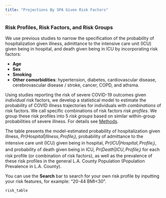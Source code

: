 ```yaml
---
title: "Projections By SPA Given Risk Factors"
---
```


### Risk Profiles, Risk Factors, and Risk Groups

We use previous studies to narrow the specification of the probability of hospitalization given illness, admittance to the intensive care unit (ICU) given being in hospital, and death given being in ICU by incorporating risk factors:

- **Age**
- **Sex**
- **Smoking**
- **Other comorbidities**: hypertension, diabetes, cardiovascular disease, cerebrovascular disease / stroke, cancer, COPD, and athsma.

Using studies reporting the risk of severe COVID-19 outcomes given *individual* risk factors, we develop a statistical model to estimate the probability of COVID illness trajectories for individuals with *combinations* of risk factors. We call specific combinations of risk factors *risk profiles*. We group these risk profiles into 5 *risk groups* based on similar within-group probabilities of severe illness. For details see [Methods](https://uscbiostats.github.io/COVID19/method.html).

The table presents the model-estimated probability of hospitalization given illness, $Pr(Hospital | Illness,Profile_i)$, probability of admittance to the intensive care unit (ICU) given being in hospital, $Pr(ICU | Hospital,Profile_i)$, and probability of death given being in ICU, $Pr(Death | ICU,Profile_i)$ for each risk profile (or combination of risk factors), as well as the prevalence of these risk profiles in the general L.A. County Population (Population Prevalence in L.A. County).

You can use the **Search** bar to search for your own risk profile by inputting your risk features, for example: "20-44 BMI<30".


```r
risk_table
```
